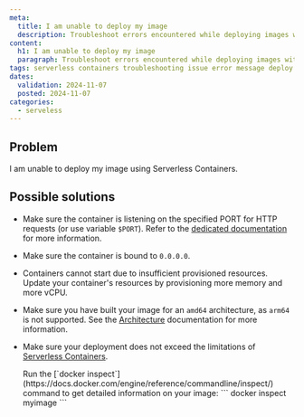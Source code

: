 ```yaml
---
meta:
  title: I am unable to deploy my image
  description: Troubleshoot errors encountered while deploying images with Scaleway Serverless Containers.
content:
  h1: I am unable to deploy my image
  paragraph: Troubleshoot errors encountered while deploying images with Scaleway Serverless Containers.
tags: serverless containers troubleshooting issue error message deploy image failed
dates:
  validation: 2024-11-07
  posted: 2024-11-07
categories:
  - serveless
---
```


## Problem

I am unable to deploy my image using Serverless Containers.

## Possible solutions

- Make sure the container is listening on the specified PORT for HTTP requests (or use variable `$PORT`). Refer to the [dedicated documentation](/serverless-containers/reference-content/port-parameter-variable/) for more information.

- Make sure the container is bound to `0.0.0.0`.

- Containers cannot start due to insufficient provisioned resources. Update your container's resources by provisioning more memory and more vCPU.

- Make sure you have built your image for an `amd64` architecture, as `arm64` is not supported. See the [Architecture](/serverless-containers/reference-content/containers-limitations/#architecture) documentation for more information.

- Make sure your deployment does not exceed the limitations of [Serverless Containers](/serverless-containers/reference-content/containers-limitations/).

  <Message type="tip">
    Run the [`docker inspect`](https://docs.docker.com/engine/reference/commandline/inspect/) command to get detailed information on your image:
    ```
    docker inspect myimage
    ```
  </Message>